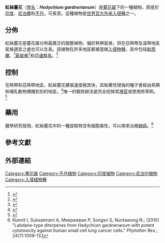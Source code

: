 {{Speciesbox
| image = Hedychium gardnerianum.jpg
| genus = Hedychium
| species = gardnerianum
| authority = [[Sheppard|Sheppard]] ex [[Ker_Gawl.|Ker Gawl.]]
|}}

'''紅絲薑花'''（[[學名|學名]]：'''''Hedychium gardnerianum'''''）是[[薑花屬|薑花屬]]下的一種植物，原産於[[印度|印度]]、[[尼泊爾|尼泊爾]]和[[不丹|不丹]]。可長至{{convert|2.4|m}}。這種植物是[[世界百大外來入侵種|世界百大外來入侵種]]之一。

==分佈==
紅絲薑花是薑花屬分佈最廣泛的園藝植物，偏好熱帶氣候，但在亞熱帶及溫帶地區氣候適宜之處也可以生長。該植物在許多地區都被當做[[入侵物種|入侵物種]]，其中包括[[新西蘭|新西蘭]]、<ref>{{Cite web|url=http://www.biosecurity.govt.nz/pests/kahili-ginger|title=Kahili ginger|accessdate=23 April 2009|publisher=Biosecurity New Zealand, [[New_Zealand_Ministry_of_Agriculture_and_Forestry|New Zealand Ministry of Agriculture and Forestry]]|year=2008|archive-url=https://web.archive.org/web/20150122215049/http://www.biosecurity.govt.nz/pests/kahili-ginger|archive-date=2015-01-22|dead-url=yes}}</ref>[[夏威夷|夏威夷]]<ref name="hi">{{Cite web|url=http://www.state.hi.us/dlnr/dofaw/hortweeds/species/hedgar.htm|title=Hawaii's Most Invasive Horticultural Plants – kahili ginger|accessdate=September 24, 2007|publisher=State of Hawaii – Department of Land and Natural Resources|year=2007|author=State of Hawaii – Department of Land and Natural Resources|deadurl=yes|archiveurl=https://web.archive.org/web/20070926234511/http://www.state.hi.us/dlnr/dofaw/hortweeds/species/hedgar.htm|archivedate=2007年9月26日}}</ref>和[[亞速群島|亞速群島]]。<ref name="az">{{Cite web|url=http://www.issg.org/database/species/distribution_detail.asp?si=57&di=26608&sts=sss&lang=EN|title=Details of this species in Azores|accessdate=January 31, 2011|publisher=Global Invasive Species Database|year=2004|author=Invasive Species Specialist Group}}</ref>

==控制==
在熱帶和亞熱帶地區，紅絲薑花擴張速度極其快，其粘著性很強的種子會經由鳥類和哺乳動物傳播到別的地區。<ref>{{cite web|URL=http://www.nzpcn.org.nz/flora_details.asp?ID=4063|title=New Zealand Conservation Network|publisher=New Zealand Conservation Network|accessdate=November 13, 2011}}</ref>唯一的驅除辦法是完全挖掉其[[塊莖|塊莖]]或使用除草劑。<ref>{{cite web|url=http://weedbusters.co.nz/weed_info/detail.asp?WeedID=40|title=Weedbusters Weed Information|publisher=New Zealand Biodiversity Dept|accessdate=November 13, 2011|deadurl=yes|archiveurl=https://web.archive.org/web/20120114162705/http://weedbusters.co.nz/weed_info/detail.asp?WeedID=40|archivedate=2012年1月14日}}</ref>

==藥用==

醫學研究發現，紅絲薑花中的一種提取物含有細胞毒性，可以用來治療[[肺癌|肺癌]]。<ref>Kumrit I, Suksamrarn A, Meepawpan P, Songsri S, Nuntawong N.; (2010) "Labdane-type diterpenes from Hedychium gardnerianum with potent cytotoxicity against human small cell lung cancer cells." ''Phytother Res.''; 24(7):1009-13.[http://www.ncbi.nlm.nih.gov/pubmed/19960422]</ref>

==參考文獻==
{{Reflist}}

==外部連結==
{{commons category|Hedychium gardnerianum}}
{{Taxonbar|from=Q3142116}}

{{DEFAULTSORT:Hedychium Gardnerianum}}
[[Category:薑花屬|Category:薑花屬]]
[[Category:不丹植物|Category:不丹植物]]
[[Category:印度植物|Category:印度植物]]
[[Category:尼泊尔植物|Category:尼泊尔植物]]
[[Category:入侵植物種|Category:入侵植物種]]